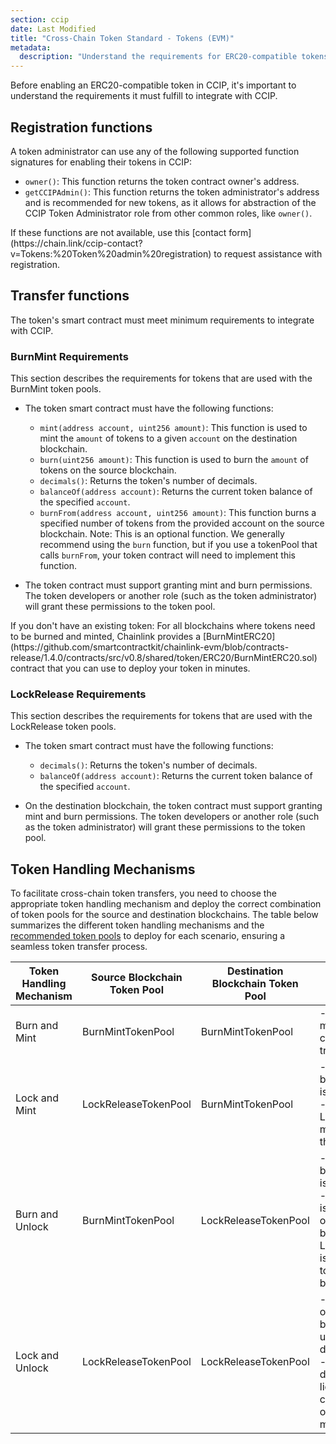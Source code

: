 ```yaml
---
section: ccip
date: Last Modified
title: "Cross-Chain Token Standard - Tokens (EVM)"
metadata:
  description: "Understand the requirements for ERC20-compatible tokens on EVM chains to integrate with CCIP, including registration functions and transfer function needs."
---
```



Before enabling an ERC20-compatible token in CCIP, it's important to understand the requirements it must fulfill to integrate with CCIP.

## Registration functions

A token administrator can use any of the following supported function signatures for enabling their tokens in CCIP:

- `owner()`: This function returns the token contract owner's address.
- `getCCIPAdmin()`: This function returns the token administrator's address and is recommended for new tokens, as it allows for abstraction of the CCIP Token Administrator role from other common roles, like `owner()`.

<Aside type="note" title="Token Admin Registration">
  If these functions are not available, use this [contact
  form](https://chain.link/ccip-contact?v=Tokens:%20Token%20admin%20registration) to request assistance with
  registration.
</Aside>

## Transfer functions

The token's smart contract must meet minimum requirements to integrate with CCIP.

### BurnMint Requirements

This section describes the requirements for tokens that are used with the BurnMint token pools.

- The token smart contract must have the following functions:

  - `mint(address account, uint256 amount)`: This function is used to mint the `amount` of tokens to a given `account` on the destination blockchain.
  - `burn(uint256 amount)`: This function is used to burn the `amount` of tokens on the source blockchain.
  - `decimals()`: Returns the token's number of decimals.
  - `balanceOf(address account)`: Returns the current token balance of the specified `account`.
  - `burnFrom(address account, uint256 amount)`: This function burns a specified number of tokens from the provided account on the source blockchain. Note: This is an optional function. We generally recommend using the `burn` function, but if you use a tokenPool that calls `burnFrom`, your token contract will need to implement this function.

- The token contract must support granting mint and burn permissions. The token developers or another role (such as the token administrator) will grant these permissions to the token pool.

<Aside type="note" title="Token Deployment">
  If you don't have an existing token: For all blockchains where tokens need to be burned and minted, Chainlink provides
  a
  [BurnMintERC20](https://github.com/smartcontractkit/chainlink-evm/blob/contracts-release/1.4.0/contracts/src/v0.8/shared/token/ERC20/BurnMintERC20.sol)
  contract that you can use to deploy your token in minutes.
</Aside>

### LockRelease Requirements

This section describes the requirements for tokens that are used with the LockRelease token pools.

- The token smart contract must have the following functions:

  - `decimals()`: Returns the token's number of decimals.
  - `balanceOf(address account)`: Returns the current token balance of the specified `account`.

- On the destination blockchain, the token contract must support granting mint and burn permissions. The token developers or another role (such as the token administrator) will grant these permissions to the token pool.

## Token Handling Mechanisms

To facilitate cross-chain token transfers, you need to choose the appropriate token handling mechanism and deploy the correct combination of token pools for the source and destination blockchains. The table below summarizes the different token handling mechanisms and the [recommended token pools](https://github.com/smartcontractkit/chainlink-ccip/tree/contracts-ccip-release/1.6.0/chains/evm/contracts/pools) to deploy for each scenario, ensuring a seamless token transfer process.

| Token Handling Mechanism | Source Blockchain Token Pool | Destination Blockchain Token Pool | Notes                                                                                                                                                                                                                 |
| ------------------------ | ---------------------------- | --------------------------------- | --------------------------------------------------------------------------------------------------------------------------------------------------------------------------------------------------------------------- |
| Burn and Mint            | BurnMintTokenPool            | BurnMintTokenPool                 | - Standard burn and mint mechanism for cross-chain token transfers.                                                                                                                                                   |
| Lock and Mint            | LockReleaseTokenPool         | BurnMintTokenPool                 | - The source blockchain is the issuing blockchain.<br />- LockReleaseTokenPool must be deployed on the issuing blockchain.                                                                                            |
| Burn and Unlock          | BurnMintTokenPool            | LockReleaseTokenPool              | - The destination blockchain is the issuing blockchain.<br />- BurnMintTokenPool is used to burn tokens on the source blockchain, and LockReleaseTokenPool is used to unlock tokens on the issuing blockchain.        |
| Lock and Unlock          | LockReleaseTokenPool         | LockReleaseTokenPool              | - Tokens are locked on the source blockchain and unlocked on the destination blockchain.<br />- Not recommended due to fragmented liquidity and requires careful management of liquidity across multiple blockchains. |
